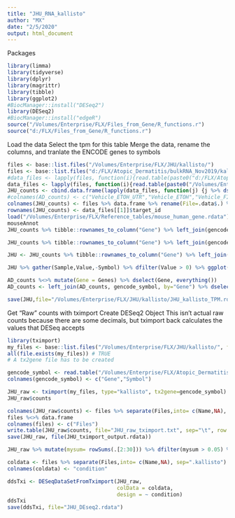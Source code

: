 ```yaml
---
title: "JHU_RNA_kallisto"
author: "MX"
date: "2/5/2020"
output: html_document
---
```


Packages
```r
library(limma)
library(tidyverse)
library(dplyr)
library(magrittr)
library(tibble)
library(ggplot2)
#BiocManager::install("DESeq2")
library(DESeq2)
#BiocManager::install("edgeR")
source("/Volumes/Enterprise/FLX/Files_from_Gene/R_functions.r")
source("d:/FLX/Files_from_Gene/R_functions.r")

```



Load the data
Select the tpm for this table
Merge the data, rename the columns, and tranlate the ENCODE genes to symbols

```r

files <- base::list.files("/Volumes/Enterprise/FLX/JHU/kallisto/")
files <- base::list.files("d:/FLX/Atopic_Dermatitis/bulkRNA_Nov2019/kallisto", pattern="^[0-9]")
#data_files <- lapply(files, function(i){read.table(paste0("d:/FLX/Atopic_Dermatitis/bulkRNA_Nov2019/kallisto/",i),header=TRUE)})
data_files <- lapply(files, function(i){read.table(paste0("/Volumes/Enterprise/FLX/JHU/kallisto/",i),header=TRUE)})
JHU_counts <- cbind.data.frame(lapply(data_files, function(j) {j %>% dselect(tpm)}))
#colnames(AD_counts) <- c("Vehicle_ETOH_UTR","Vehicle_ETOH","Vehicle_FITC_UTR","Vehicle_FITC","DEX_ETOH_UTR","DEX_ETOH","DEX_FITC_UTR","DEX_FITC","RPT193_ETOH_UTR","RPT193_ETOH","RPT193_FITC_UTR","RPT193_FITC")
colnames(JHU_counts) <- files %>% data.frame %>% rename(File=.data$.) %>% separate(File,into= c(Name,NA), sep=".kallisto") %>% .[,1]
rownames(JHU_counts) <- data_files[[1]]$target_id
load("/Volumes/Enterprise/FLX/Reference_tables/mouse_human_gene.rdata")
mouseAnnot
JHU_counts %>% tibble::rownames_to_column("Gene") %>% left_join(gencode_symbol, by="Gene") %>% dselect(-Gene,Symbol,everything()) %>% group_by(Symbol) %>% summarise_if(is.numeric,sum) %>% ungroup %>% unique %>% mutate(mysum= rowSums(.[2:31])) %>% dfilter(mysum > 0.01) %>% dselect(-mysum) 

JHU_counts %>% tibble::rownames_to_column("Gene") %>% left_join(gencode_symbol, by="Gene") %>% dselect(-Gene,Symbol,everything()) %>% group_by(Symbol) %>% summarise_if(is.numeric,sum) %>% ungroup %>% unique %>% mutate(mysum= rowSums(.[2:31])) %>% dfilter(mysum > 0.05) %>% dselect(-mysum) %>% dfilter(!grepl("Rik+",Symbol)) %>% dfilter(!grepl("AC[0-9]",Symbol)) %>% write.table(file="JHU_KPC_RNAseq.txt", sep="\t", quote=FALSE, row.names = FALSE)

JHU <- JHU_counts %>% tibble::rownames_to_column("Gene") %>% left_join(gencode_symbol, by="Gene") %>% dselect(-Gene,Symbol,everything()) %>% group_by(Symbol) %>% summarise_if(is.numeric,sum) %>% ungroup %>% unique %>% mutate(mysum= rowSums(.[2:31])) %>% dfilter(mysum > 0.05) %>% dselect(-mysum) %>% dfilter(!grepl("Rik+",Symbol)) %>% dfilter(!grepl("AC[0-9]",Symbol))

JHU %>% gather(Sample,Value,-Symbol) %>% dfilter(Value > 0) %>% ggplot(aes(x=Sample,y=Value)) + geom_boxplot() + geom_point() + coord_trans(y='log2') 

AD_counts %<>% mutate(Gene = Genes) %>% dselect(Gene, everything())
AD_counts <- left_join(AD_counts, gencode_symbol, by="Gene") %>% dselect(Symbol,Gene, everything()) + coord_trans(y='log10')

save(JHU,file="/Volumes/Enterprise/FLX/JHU/kallisto/JHU_kallisto_TPM.rdata")
``` 

Get "Raw" counts with tximport
Create DESeq2 Object
This isn't actual raw counts because there are some decimals, but tximport back calculates the values that DESeq accepts
```r
library(tximport)
my_files <- base::list.files("/Volumes/Enterprise/FLX/JHU/kallisto/", full.names=TRUE)
all(file.exists(my_files)) # TRUE
# A tx2gene file has to be created

gencode_symbol <- read.table("/Volumes/Enterprise/FLX/Atopic_Dermatitis/bulk_RNAseq_Pilot/GRCm38_GENCODE2SYMBOL.txt", header=FALSE)
colnames(gencode_symbol) <- c("Gene","Symbol")

JHU_raw <- tximport(my_files, type="kallisto", tx2gene=gencode_symbol)
JHU_raw$counts

colnames(JHU_raw$counts) <- files %>% separate(Files,into= c(Name,NA), sep=".kallisto") %>% .[,1]
files %<>% data.frame
colnames(files) <- c("Files")
write.table(JHU_raw$counts, file="JHU_raw_tximport.txt", sep="\t", row.names= FALSE)
save(JHU_raw, file(JHU_tximport_output.rdata))

JHU_raw %>% mutate(mysum= rowSums(.[2:30])) %>% dfilter(mysum > 0.05) %>% dselect(-mysum) %>% dfilter(!grepl("Rik+",Symbol)) %>% dfilter(!grepl("AC[0-9]",Symbol))

coldata <- files %>% separate(Files,into= c(Name,NA), sep=".kallisto") 
colnames(coldata) <- "condition"

ddsTxi <- DESeqDataSetFromTximport(JHU_raw,
                                   colData = coldata,
                                   design = ~ condition)
ddsTxi
save(ddsTxi, file="JHU_DEseq2.rdata")
```

